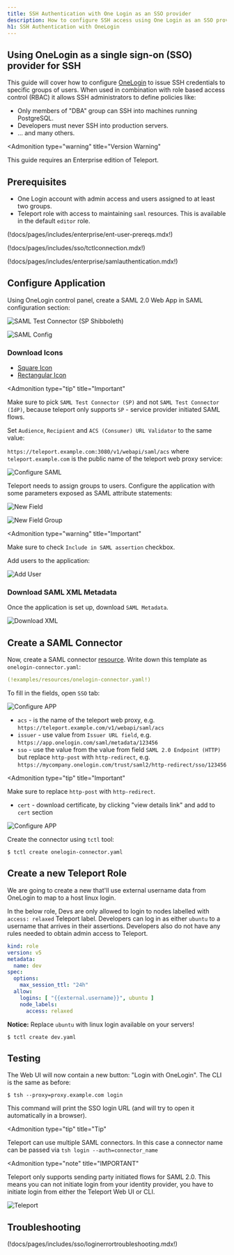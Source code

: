 ```yaml
---
title: SSH Authentication with One Login as an SSO provider
description: How to configure SSH access using One Login as an SSO provider
h1: SSH Authentication with OneLogin
---
```


## Using OneLogin as a single sign-on (SSO) provider for SSH

This guide will cover how to configure [OneLogin](https://www.onelogin.com/) to issue
SSH credentials to specific groups of users. When used in combination with role
based access control (RBAC) it allows SSH administrators to define policies
like:

- Only members of "DBA" group can SSH into machines running PostgreSQL.
- Developers must never SSH into production servers.
- ... and many others.

<Admonition
  type="warning"
  title="Version Warning"
>
  This guide requires an Enterprise edition of Teleport.
</Admonition>

## Prerequisites

- One Login account with admin access and users assigned to at least two groups.
- Teleport role with access to maintaining `saml` resources.  This is available in the default `editor` role.

(!docs/pages/includes/enterprise/ent-user-prereqs.mdx!)

(!docs/pages/includes/sso/tctlconnection.mdx!)

(!docs/pages/includes/enterprise/samlauthentication.mdx!)

## Configure Application

Using OneLogin control panel, create a SAML 2.0 Web App in SAML configuration
section:

![SAML Test Connector (SP Shibboleth)](../../../img/sso/onelogin/onelogin-saml-1.png)

![SAML Config](../../../img/sso/onelogin/onelogin-saml-1a.png)

### Download Icons

- [Square Icon](../../../img/sso/onelogin/teleport.png)
- [Rectangular Icon](../../../img/sso/onelogin/teleportlogo@2x.png)

<Admonition
  type="tip"
  title="Important"
>
  Make sure to pick `SAML Test Connector (SP)` and not `SAML Test Connector (IdP)`,
  because teleport only supports `SP` - service provider initiated SAML flows.
</Admonition>

Set `Audience`, `Recipient` and `ACS (Consumer) URL Validator` to the same value:

`https://teleport.example.com:3080/v1/webapi/saml/acs` where `teleport.example.com` is the
public name of the teleport web proxy service:

![Configure SAML](../../../img/sso/onelogin/onelogin-saml-2.png)

Teleport needs to assign groups to users. Configure the application with some parameters
exposed as SAML attribute statements:

![New Field](../../../img/sso/onelogin/onelogin-saml-3.png)

![New Field Group](../../../img/sso/onelogin/onelogin-saml-4.png)

<Admonition
  type="warning"
  title="Important"
>
  Make sure to check `Include in SAML assertion` checkbox.
</Admonition>

Add users to the application:

![Add User](../../../img/sso/onelogin/onelogin-saml-5.png)

### Download SAML XML Metadata

Once the application is set up, download `SAML Metadata`.

![Download XML](../../../img/sso/onelogin/saml-download.png)

## Create a SAML Connector

Now, create a SAML connector [resource](../../setup/reference/resources.mdx).
Write down this template as `onelogin-connector.yaml`:

```yaml
(!examples/resources/onelogin-connector.yaml!)
```

To fill in the fields, open `SSO` tab:

![Configure APP](../../../img/sso/onelogin/onelogin-saml-6.png)

- `acs` - is the name of the teleport web proxy, e.g. `https://teleport.example.com/v1/webapi/saml/acs`
- `issuer` - use value from `Issuer URL field`, e.g. `https://app.onelogin.com/saml/metadata/123456`
- `sso` - use the value from the value from field `SAML 2.0 Endpoint (HTTP)` but replace `http-post` with `http-redirect`, e.g. `https://mycompany.onelogin.com/trust/saml2/http-redirect/sso/123456`

<Admonition
  type="tip"
  title="Important"
>
  Make sure to replace `http-post` with `http-redirect`.
</Admonition>

- `cert` - download certificate, by clicking "view details link" and add to `cert` section

![Configure APP](../../../img/sso/onelogin/onelogin-saml-7.png)

Create the connector using `tctl` tool:

```bsh
$ tctl create onelogin-connector.yaml
```

## Create a new Teleport Role

We are going to create a new that'll use external username data from OneLogin
to map to a host linux login.

In the below role, Devs are only allowed to login to nodes labelled with `access: relaxed`
Teleport label. Developers can log in as either `ubuntu` to a username that
arrives in their assertions. Developers also do not have any rules needed to
obtain admin access to Teleport.

```yaml
kind: role
version: v5
metadata:
  name: dev
spec:
  options:
    max_session_ttl: "24h"
  allow:
    logins: [ "{{external.username}}", ubuntu ]
    node_labels:
      access: relaxed
```

**Notice:** Replace `ubuntu` with linux login available on your servers!

```bsh
$ tctl create dev.yaml
```

## Testing

The Web UI will now contain a new button: "Login with OneLogin". The CLI is
the same as before:

```bsh
$ tsh --proxy=proxy.example.com login
```

This command will print the SSO login URL (and will try to open it
automatically in a browser).

<Admonition
  type="tip"
  title="Tip"
>
  Teleport can use multiple SAML connectors. In this case a connector name
  can be passed via `tsh login --auth=connector_name`
</Admonition>

<Admonition
  type="note"
  title="IMPORTANT"
>
  Teleport only supports sending party initiated flows for SAML 2.0. This
  means you can not initiate login from your identity provider, you have to
  initiate login from either the Teleport Web UI or CLI.
</Admonition>

![Teleport](../../../img/sso/onelogin/onelogin-saml-8.png)

## Troubleshooting

(!docs/pages/includes/sso/loginerrortroubleshooting.mdx!)
